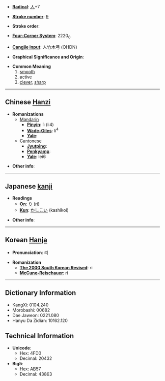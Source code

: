 * '''[[Wiktionary:Chinese radical index| Radical]]''': [[Wiktionary:Chinese radical index 人|人]]+7

* '''[[Wiktionary:Chinese total strokes index|Stroke number]]''': [[Wiktionary:Chinese total strokes index 9|9]]

* '''Stroke order''': 

* '''[[Wiktionary:Chinese four corner index|Four-Corner System]]''': 2220<sub>0</sub>

* '''[[Wiktionary:Chinese Cangjie index|Cangjie input]]''': 人竹木弓 (OHDN)

* '''Graphical Significance and Origin''': 

* '''Common Meaning'''
*#[[smooth]]
*# [[active]]
*# [[clever]], [[sharp]]


----

== Chinese [[Hanzi]] ==

* '''Romanizations'''
** [[Mandarin]]
*** '''[[Pinyin]]''': lì (li4)
*** '''[[Wade-Giles]]''': li<sup>4</sup>
*** '''[[Yale]]''': 
**[[Cantonese]]
***'''[[Jyutping]]''':
***'''[[Penkyamp]]''': 
***'''[[Yale]]''': lei6

* '''Other info''': 

----

== Japanese [[kanji]] ==

* '''Readings'''
** '''[[On]]''': [[り]] (ri)
** '''[[Kun]]''': [[かしこい]] (kashikoi)

* '''Other info''':  

----

== Korean [[Hanja]] ==

* '''Pronunciation''': 리

* '''Romanization'''
** '''[[The 2000 South Korean Revised Romanization|The 2000 South Korean Revised]]''': ri
** '''[[McCune-Reischauer]]''': ri

----

== Dictionary Information ==

* KangXi: 0104.240
* Morobashi: 00682
* Dae Jaweon: 0221.080
* Hanyu Da Zidian: 10162.120

== Technical Information ==

* '''Unicode''':
** Hex: 4FD0
** Decimal: 20432
* '''Big5''':
** Hex: AB57
** Decimal: 43863